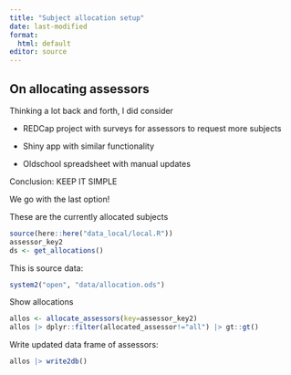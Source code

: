 ```yaml
---
title: "Subject allocation setup"
date: last-modified
format: 
  html: default
editor: source
---
```


## On allocating assessors

Thinking a lot back and forth, I did consider

-   REDCap project with surveys for assessors to request more subjects

-   Shiny app with similar functionality

-   Oldschool spreadsheet with manual updates

Conclusion: KEEP IT SIMPLE

We go with the last option!

These are the currently allocated subjects

```r
source(here::here("data_local/local.R"))
assessor_key2
ds <- get_allocations()
```

This is source data:

```r
system2("open", "data/allocation.ods")
```

Show allocations

```r
allos <- allocate_assessors(key=assessor_key2)
allos |> dplyr::filter(allocated_assessor!="all") |> gt::gt()
```

Write updated data frame of assessors:

```r
allos |> write2db()
```
